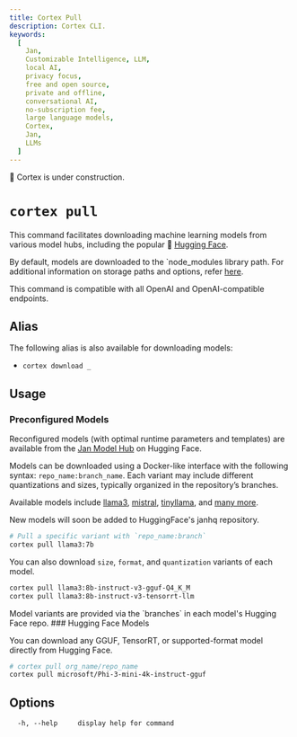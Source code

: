 ```yaml
---
title: Cortex Pull
description: Cortex CLI.
keywords:
  [
    Jan,
    Customizable Intelligence, LLM,
    local AI,
    privacy focus,
    free and open source,
    private and offline,
    conversational AI,
    no-subscription fee,
    large language models,
    Cortex,
    Jan,
    LLMs
  ]
---
```



<Callout type="warning">
🚧 Cortex is under construction.
</Callout>

# `cortex pull`

This command facilitates downloading machine learning models from various model hubs, including the popular 🤗 [Hugging Face](https://huggingface.co/).

By default, models are downloaded to the `node_modules library path. For additional information on storage paths and options, refer [here](/cortex/cli#storage).

<Callout type="info">
This command is compatible with all OpenAI and OpenAI-compatible endpoints.
</Callout>

## Alias
The following alias is also available for downloading models:
- `cortex download _`

## Usage

### Preconfigured Models

Reconfigured models (with optimal runtime parameters and templates) are available from the [Jan Model Hub](https://huggingface.co/janhq) on Hugging Face.

Models can be downloaded using a Docker-like interface with the following syntax: `repo_name:branch_name`. Each variant may include different quantizations and sizes, typically organized in the repository’s branches.

Available models include [llama3](https://huggingface.co/janhq/llama3), [mistral](https://huggingface.co/janhq/mistral), [tinyllama](https://huggingface.co/janhq/tinyllama), and [many more](https://huggingface.co/janhq).

<Callout type="info">
New models will soon be added to HuggingFace's janhq repository.
</Callout>

```bash
# Pull a specific variant with `repo_name:branch`
cortex pull llama3:7b
```
You can also download `size`, `format`, and `quantization` variants of each model.

```bash
cortex pull llama3:8b-instruct-v3-gguf-Q4_K_M
cortex pull llama3:8b-instruct-v3-tensorrt-llm
```
<Callout type="info">
Model variants are provided via the `branches` in each model's Hugging Face repo.
</Callout>
### Hugging Face Models

You can download any GGUF, TensorRT, or supported-format model directly from Hugging Face.

```bash
# cortex pull org_name/repo_name
cortex pull microsoft/Phi-3-mini-4k-instruct-gguf
```

## Options

```
  -h, --help     display help for command
```
